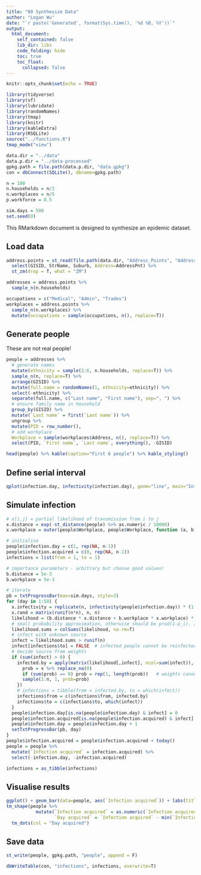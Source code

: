 ---
title: "00 Synthesize Data"
author: "Logan Wu"
date: "`r paste('Generated', format(Sys.time(), '%d %B, %Y'))`"
output:
  html_document:
    self_contained: false
    lib_dir: libs
    code_folding: hide
    toc: true
    toc_float:
      collapsed: false
---

```{r setup, include=FALSE}
knitr::opts_chunk$set(echo = TRUE)

library(tidyverse)
library(sf)
library(lubridate)
library(randomNames)
library(tmap)
library(knitr)
library(kableExtra)
library(RSQLite)
source("../functions.R")
tmap_mode("view")

data.dir = "../data"
data.p.dir = "../data-processed"
gpkg.path = file.path(data.p.dir, "data.gpkg")
con = dbConnect(SQLite(), dbname=gpkg.path)

n = 100
n.households = n/2
n.workplaces = n/5
p.workforce = 0.5

sim.days = 500
set.seed(0)
```

This RMarkdown document is designed to synthesize an epidemic dataset.

## Load data

```{r}
address.points = st_read(file.path(data.dir, "Address_Points", "Address Points.shp")) %>%
  select(GISID, StrName, Suburb, Address=AddressPnt) %>%
  st_zm(drop = T, what = "ZM")

addresses = address.points %>%
  sample_n(n.households)

occupations = c("Medical", "Admin", "Trades")
workplaces = address.points %>%
  sample_n(n.workplaces) %>%
  mutate(occupations = sample(occupations, n(), replace=T))
```

## Generate people

These are not real people!

```{r}
people = addresses %>%
  # generate names
  mutate(ethnicity = sample(2:6, n.households, replace=T)) %>%
  sample_n(n, replace=T) %>%
  arrange(GISID) %>%
  mutate(full.name = randomNames(1, ethnicity=ethnicity)) %>%
  select(-ethnicity) %>%
  separate(full.name, c("Last name", "First name"), sep=", ") %>%
  # ensure family name in household
  group_by(GISID) %>%
  mutate(`Last name` = first(`Last name`)) %>%
  ungroup %>%
  mutate(PID = row_number(),
  # add workplace
  Workplace = sample(workplaces$Address, n(), replace=T)) %>%
  select(PID, `First name`, `Last name`, everything(), -GISID)

head(people) %>% kable(caption="First 6 people") %>% kable_styling()
```

## Define serial interval

```{r}
qplot(infection.day, infectivity(infection.day), geom="line", main="Infectivity after acquisition date")
```

## Simulate infection

```{r, results="hide", out.width="100%"}
# x[i,j] = partial likelihood of transmission from i to j
x.distance = exp(-st_distance(people) %>% as.numeric / 10000)
x.workplace = outer(people$Workplace, people$Workplace, function (a, b) a==b) %>% as.numeric

# initialise
people$infection.day = c(1, rep(NA, n-1))
people$infection.acquired = c(0, rep(NA, n-1))
infections = list(from = 1, to = 1)

# importance parameters - arbitrary but choose good values!
b.distance = 5e-3
b.workplace = 5e-3

# iterate
pb = txtProgressBar(max=sim.days, style=3)
for (day in 1:50) {
  x.infectivity = replicate(n, infectivity(people$infection.day)) * (1 - diag(n))
  x.rand = matrix(runif(n*n), n, n)
  likelihood = (b.distance * x.distance + b.workplace * x.workplace) * x.infectivity
  # small probability approximation, otherwise should be prod(1-p_i). I'm lazy and probabilities may be >1
  likelihood.sums = colSums(likelihood, na.rm=T)
  # infect with unknown source
  infect = likelihood.sums > runif(n)
  infect[infections$to] = FALSE  # infected people cannot be reinfected
  # decide source from weights
  if (sum(infect) > 0) {
    infected.by = apply(matrix(likelihood[,infect], ncol=sum(infect)), 2, function (x) {
      prob = x %>% replace_na(0)
      if (sum(prob) == 0) prob = rep(1, length(prob))   # weights cannot be all zero
      sample(1:n, 1, prob=prob)
    })
    # infections = tibble(from = infected.by, to = which(infect))
    infections$from = c(infections$from, infected.by)
    infections$to = c(infections$to, which(infect))
  }
  people$infection.day[is.na(people$infection.day) & infect] = 0
  people$infection.acquired[is.na(people$infection.acquired) & infect] = day
  people$infection.day = people$infection.day + 1
  setTxtProgressBar(pb, day)
}
people$infection.acquired = people$infection.acquired + today()
people = people %>%
  mutate(`Infection acquired` = infection.acquired) %>%
  select(-infection.day, -infection.acquired)

infections = as_tibble(infections)
```

## Visualise results

```{r, out.width="100%"}
ggplot() + geom_bar(data=people, aes(`Infection acquired`)) + labs(title="Infection dates")
tm_shape(people %>%
           mutate(`Infection acquired` = as.numeric(`Infection acquired`),
                  `Day acquired` = `Infection acquired` - min(`Infection acquired`, na.rm=T) + 1)) +
  tm_dots(col = "Day acquired")
```

## Save data

```{r}
st_write(people, gpkg.path, "people", append = F)

dbWriteTable(con, "infections", infections, overwrite=T)
```